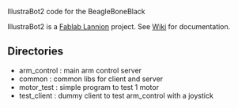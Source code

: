 IllustraBot2 code for the BeagleBoneBlack

IllustraBot2 is a [http://fablab-lannion.org/ Fablab Lannion] project.
See [http://fablab-lannion.org/wiki/index.php?title=Cat%C3%A9gorie:IllustraBot2 Wiki] for documentation.

== Directories ==
* arm_control : main arm control server
* common : common libs for client and server
* motor_test : simple program to test 1 motor
* test_client : dummy client to test arm_control with a joystick

